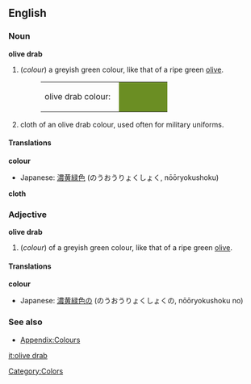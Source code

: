 {{Wikipedia}}
==English==

===Noun===
'''olive drab'''
#(''colour'') a greyish green colour, like that of a ripe green [[olive]].
#:<table><tr><td>olive drab colour: &nbsp;</td><td bgcolor="#6B8E23" width="80">&nbsp; </td></tr></table>
# cloth of an olive drab colour, used often for military uniforms.

====Translations====
'''colour'''
{{top}}
*Japanese: [[濃黄緑色]] (のうおうりょくしょく, nōōryokushoku)
{{mid}}
{{bottom}}

'''cloth'''
{{top}}
{{mid}}
{{bottom}}

===Adjective===
'''olive drab'''
#(''colour'') of a greyish green colour, like that of a ripe green [[olive]].

====Translations====
'''colour'''
{{top}}
*Japanese: [[濃黄緑色]]の (のうおうりょくしょくの, nōōryokushoku no)
{{mid}}
{{bottom}}

===See also===
*[[Wiktionary_Appendix:Colours|Appendix:Colours]]

[[Category:Colors]]

[[it:olive drab]]